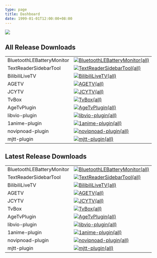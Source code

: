 ```yaml
---
type: page
title: Dashboard
date: 1999-01-01T12:00:00+08:00
---
```



<div style={{display: "flex", justifyContent: "center"}}>
  <Image
    src="/images/memes/006wuNILly1hr8vulug2gj30wi0rdwhv.jpg"
    width={690}
    height={581}
    className="next-image"
  />
</div>


## All Release Downloads

|                           |                                                                                                                                                                                               |
|---------------------------|-----------------------------------------------------------------------------------------------------------------------------------------------------------------------------------------------|
| BluetoothLEBatteryMonitor | [![BluetoothLEBatteryMonitor(all)](https://img.shields.io/github/downloads/muedsa/BluetoothLEBatteryMonitor/total?logo=github)](https://github.com/muedsa/BluetoothLEBatteryMonitor/releases) |
| TextReaderSidebarTool     | [![TextReaderSidebarTool(all)](https://img.shields.io/github/downloads/muedsa/TextReaderSidebarTool/total?logo=github)](https://github.com/muedsa/TextReaderSidebarTool/releases)             |
| BilibiliLiveTV            | [![BilibiliLiveTV(all)](https://img.shields.io/github/downloads/muedsa/BilibiliLiveTV/total?logo=github)](https://github.com/muedsa/BilibiliLiveTV/releases)                                  |
| AGETV                     | [![AGETV(all)](https://img.shields.io/github/downloads/muedsa/AGETV/total?logo=github)](https://github.com/muedsa/AGETV/releases)                                                             |
| JCYTV                     | [![JCYTV(all)](https://img.shields.io/github/downloads/muedsa/JCYTV/total?logo=github)](https://github.com/muedsa/JCYTV/releases)                                                             |
| TvBox                     | [![TvBox(all)](https://img.shields.io/github/downloads/muedsa/TvBox/total?logo=github)](https://github.com/muedsa/TvBox/releases)                                                             |
| AgeTvPlugin               | [![AgeTvPlugin(all)](https://img.shields.io/github/downloads/muedsa/AgeTvPlugin/total?logo=github)](https://github.com/muedsa/AgeTvPlugin/releases)                                           |
| libvio-plugin             | [![libvio-plugin(all)](https://img.shields.io/github/downloads/muedsa/libvio-plugin/total?logo=github)](https://github.com/muedsa/libvio-plugin/releases)                                     |
| 1anime-plugin             | [![1anime-plugin(all)](https://img.shields.io/github/downloads/muedsa/1anime-plugin/total?logo=github)](https://github.com/muedsa/1anime-plugin/releases)                                     |
| novipnoad-plugin          | [![novipnoad-plugin(all)](https://img.shields.io/github/downloads/muedsa/novipnoad-plugin/total?logo=github)](https://github.com/muedsa/novipnoad-plugin/releases)                            |
| mjtt-plugin               | [![mjtt-plugin(all)](https://img.shields.io/github/downloads/muedsa/mjtt-plugin/total?logo=github)](https://github.com/muedsa/mjtt-plugin/releases)                                           |


## Latest Release Downloads

|                           |                                                                                                                                                                                                             |
|---------------------------|-------------------------------------------------------------------------------------------------------------------------------------------------------------------------------------------------------------|
| BluetoothLEBatteryMonitor | [![BluetoothLEBatteryMonitor(all)](https://img.shields.io/github/downloads/muedsa/BluetoothLEBatteryMonitor/latest/total?logo=github)](https://github.com/muedsa/BluetoothLEBatteryMonitor/releases/latest) |
| TextReaderSidebarTool     | [![TextReaderSidebarTool(all)](https://img.shields.io/github/downloads/muedsa/TextReaderSidebarTool/latest/total?logo=github)](https://github.com/muedsa/TextReaderSidebarTool/releases/latest)             |
| BilibiliLiveTV            | [![BilibiliLiveTV(all)](https://img.shields.io/github/downloads/muedsa/BilibiliLiveTV/latest/total?logo=github)](https://github.com/muedsa/BilibiliLiveTV/releases/latest)                                  |
| AGETV                     | [![AGETV(all)](https://img.shields.io/github/downloads/muedsa/AGETV/latest/total?logo=github)](https://github.com/muedsa/AGETV/releases/latest)                                                             |
| JCYTV                     | [![JCYTV(all)](https://img.shields.io/github/downloads/muedsa/JCYTV/latest/total?logo=github)](https://github.com/muedsa/JCYTV/releases/latest)                                                             |
| TvBox                     | [![TvBox(all)](https://img.shields.io/github/downloads/muedsa/TvBox/latest/total?logo=github)](https://github.com/muedsa/TvBox/releases/latest)                                                             |
| AgeTvPlugin               | [![AgeTvPlugin(all)](https://img.shields.io/github/downloads/muedsa/AgeTvPlugin/latest/total?logo=github)](https://github.com/muedsa/AgeTvPlugin/releases/latest)                                           |
| libvio-plugin             | [![libvio-plugin(all)](https://img.shields.io/github/downloads/muedsa/libvio-plugin/latest/total?logo=github)](https://github.com/muedsa/libvio-plugin/releases/latest)                                     |
| 1anime-plugin             | [![1anime-plugin(all)](https://img.shields.io/github/downloads/muedsa/1anime-plugin/latest/total?logo=github)](https://github.com/muedsa/1anime-plugin/releases/latest)                                     |
| novipnoad-plugin          | [![novipnoad-plugin(all)](https://img.shields.io/github/downloads/muedsa/novipnoad-plugin/latest/total?logo=github)](https://github.com/muedsa/novipnoad-plugin/releases/latest)                            |
| mjtt-plugin               | [![mjtt-plugin(all)](https://img.shields.io/github/downloads/muedsa/mjtt-plugin/latest/total?logo=github)](https://github.com/muedsa/mjtt-plugin/releases/latest)                                           |

